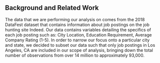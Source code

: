 ## Background and Related Work
The data that we are performing our analysis on comes from the 2018 DataFest dataset that contains information about job postings on the job hunting site Indeed. Our data contains variables detailing the specifics of each job posting such as: City Location, Education Requirement, Average Company Rating (1-5). In order to narrow our focus onto a particular city and state, we decided to subset our data such that only job postings in Los Angeles, CA are included in our scope of analysis, bringing down the total number of observations from over 14 million to approximately 93,000.

